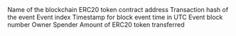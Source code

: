 <ParamField path="blockchain">
Name of the blockchain
</ParamField>
<ParamField path="contract_address">
ERC20 token contract address
</ParamField>
<ParamField path="evt_tx_hash">
Transaction hash of the event
</ParamField>
<ParamField path="evt_index">
Event index
</ParamField>
<ParamField path="evt_block_time">
Timestamp for block event time in UTC
</ParamField>
<ParamField path="evt_block_number">
Event block number
</ParamField>
<ParamField path="owner">
Owner
</ParamField>
<ParamField path="spender">
Spender
</ParamField>
<ParamField path="value">
Amount of ERC20 token transferred
</ParamField>

